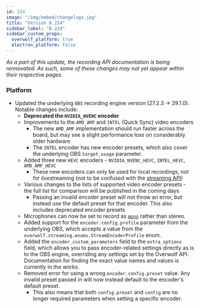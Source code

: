 ```yaml
---
id: 224
image: "/img/embed/changelogs.jpg"
title: "Version 0.224"
sidebar_label: "0.224"
sidebar_custom_props:
  overwolf_platform: true
  electron_platform: false
---
```


*As a part of this update, the recording API documentation is being rennovated. As such, some of these changes may not yet appear within their respective pages.*

### Platform

- Updated the underlying `OBS` recording engine version (27.2.3 -> 29.1.0). Notable changes include:
  - **Deprecated the `NVIDIA_NVENC` encoder**
  - Improvements to the `AMD_AMF` and `INTEL` (Quick Sync) video encoders
    - The new `AMD_AMF` implementation should run faster across the board, but may see a slight performance loss on considerably older hardware
    - The `INTEL` encoder has new encoder presets, which also cover the underlying OBS `target_usage` parameter.
  - Added three new `HEVC` encoders - `NVIDIA_NVENC_HEVC`, `INTEL_HEVC`, `AMD_AMF_HEVC`
    - These new encoders can only be used for local recordings, not for *live*streaming (not to be confused with the [streaming API](/api/streaming))
  - Various changes to the lists of supported video encoder presets - the full list for comparison will be published in the coming days
    - Passing an invalid encoder preset will not throw an error, but instead use the default preset for that encoder. This also includes deprecated encoder presets
  - Microphones can now be set to record as [`mono`](/api/streaming#streamdevicevolume-object) rather than stereo.
  - Added support for the `encoder.config.profile` parameter from the underlying OBS, which accepts a value from the `overwolf.streaming.enums.StreamEncoderProfile` enum.
  - Added the `encoder_custom_parameters` field to the `extra_options` field, which allows you to pass encoder-related settings directly as is to the OBS engine,
    overriding any settings set by the Overwolf API. Documentation for finding the exact value names and values is currently in the works.
  - Removed error for using a wrong `encoder.config.preset` value. Any invalid preset passed in will now instead default to the encoder's default preset.
    - This also means that both `config.preset` and `config` are no longer required parameters when setting a specific encoder.
